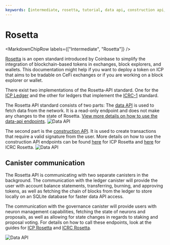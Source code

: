 ```yaml
---
keywords: [intermediate, rosetta, tutorial, data api, construction api, rosetta api, icp rosetta, icrc rosetta]
---
```


# Rosetta

<MarkdownChipRow labels={["Intermediate", "Rosetta"]} />

[Rosetta](https://www.rosetta-api.org/) is an open standard introduced by Coinbase to simplify the integration of blockchain-based tokens in exchanges, block explorers, and wallets.
This documentation might help if you want to deploy a token on ICP that aims to be tradable on CeFi exchanges or if you are working on a block explorer or wallet.

There exist two implementations of the Rosetta-API standard. One for the [ICP Ledger](/docs/rosetta-defi/rosetta/icp_rosetta/index.mdx) and the other for ledgers that implement the [ICRC-1](/docs/rosetta-defi/rosetta/icrc_rosetta/index.mdx) standard.

The Rosetta API standard consists of two parts: The [data API](https://www.rosetta-api.org/docs/data_api_introduction.html) is used to fetch data from the network. It is a read-only endpoint and does not make any changes to the state of Rosetta. [View more details on how to use the data-api endpoints](/docs/rosetta-defi/rosetta/icp_rosetta/data_api/index.mdx).
![Data API](data_api.png)

The second part is the [construction API](https://www.rosetta-api.org/docs/construction_api_introduction.html). It is used to create transactions that require a valid signature from the user. More details on how to use the construction API endpoints can be found [here](/docs/rosetta-defi/rosetta/icp_rosetta/index.mdx) for ICP Rosetta and [here](/docs/rosetta-defi/rosetta/icrc_rosetta/index.mdx) for ICRC Rosetta.
![Data API](construction_api.png)

## Canister communication
The Rosetta API is communicating with two separate canisters in the background. The communication with the ledger canister will provide the user with account balance statements, transferring, burning, and approving tokens, as well as fetching the chain of blocks from the ledger to store locally on an SQLite database for faster data API access.

The communication with the governance canister will provide users with neuron management capabilities, fetching the state of neurons and proposals, as well as allowing for state changes in regards to staking and proposal voting.
For details on how to call these endpoints, look at the guides for [ICP Rosetta](/docs/rosetta-defi/rosetta/icp_rosetta/index.mdx) and [ICRC Rosetta](/docs/rosetta-defi/rosetta/icrc_rosetta/index.mdx).

![Data API](rosetta_communication.png)